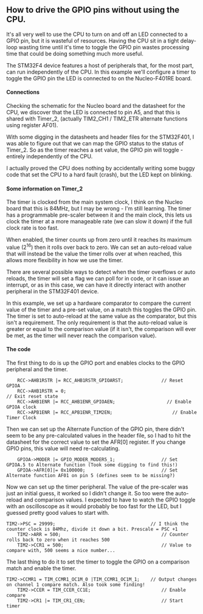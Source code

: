 == How to drive the GPIO pins without using the CPU. ==

It's all very well to use the CPU to turn on and off an LED connected to a GPIO pin, but it is wasteful of resources. Having the CPU sit in a tight delay-loop wasting time until it's time to toggle the GPIO pin wastes processing time that could be doing something much more useful.

The STM32F4 device features a host of peripherals that, for the most part, can run independently of the CPU. In this example we'll configure a timer to toggle the GPIO pin the LED is connected to on the Nucleo-F401RE board.

==== Connections ====
Checking the schematic for the Nucleo board and the datasheet for the CPU, we discover that the LED is connected to pin A5, and that this is shared with Timer_2, (actually TIM2_CH1 / TIM2_ETR alternate functions using register AF01).

With some digging in the datasheets and header files for the STM32F401, I was able to figure out that we can map the GPIO status to the status of Timer_2. So as the timer reaches a set value, the GPIO pin will toggle - entirely independently of the CPU. 

I actually proved the CPU does nothing by accidentally writing some buggy code that set the CPU to a hard fault (crash), but the LED kept on blinking.

==== Some information on Timer_2 ====

The timer is clocked from the main system clock, I think on the Nucleo board that this is 84MHz, but I may be wrong - I'm still learning. The timer has a programmable pre-scaler between it and the main clock, this lets us clock the timer at a more manageable rate (we can slow it down) if the full clock rate is too fast. 

When enabled, the timer counts up from zero until it reaches its maximum value (2<sup>16</sup>) then it rolls over back to zero. We can set an auto-reload value that will instead be the value the timer rolls over at when reached, this allows more flexibility in how we use the timer.

There are several possible ways to detect when the timer overflows or auto reloads, the timer will set a flag we can poll for in code, or it can issue an interrupt, or as in this case, we can have it directly interact with another peripheral in the STM32F401 device.

In this example, we set up a hardware comparator to compare the current value of the timer and a pre-set value, on a match this toggles the GPIO pin. The timer is set to auto-reload at the same value as the comparator, but this isn't a requirement. The only requirement is that the auto-reload value is greater or equal to the comparison value (if it isn't, the comparison will ever be met, as the timer will never reach the comparison value).

==== The code ====

The first thing to do is up the GPIO port and enables clocks to the GPIO peripheral and the timer.
<pre>
    RCC->AHB1RSTR |= RCC_AHB1RSTR_GPIOARST;              // Reset GPIOA
    RCC->AHB1RSTR = 0;                                                      // Exit reset state
    RCC->AHB1ENR |= RCC_AHB1ENR_GPIOAEN;                   // Enable GPIOA clock
    RCC->APB1ENR |= RCC_APB1ENR_TIM2EN;                      // Enable Timer Clock
</pre>

Then we can set up the Alternate Function of the GPIO pin, there didn't seem to be any pre-calculated values in the header file, so I had to hit the datasheet for the correct value to set the AFR[0] register. If you change GPIO pins, this value will need re-calculating.
<pre>
    GPIOA->MODER |= GPIO_MODER_MODER5_1;                 // Set GPIOA.5 to Alternate function (Took some digging to find this!)
    GPIOA->AFR[0]|= 0x100000;                            // Set Alternate function AF01 on pin 5 (defines seem to be missing?)
</pre>

Now we can set up the timer peripheral. The value of the pre-scaler was just an initial guess, it worked so I didn't change it. So too were the auto-reload and comparison values. I expected to have to watch the GPIO toggle with an oscilloscope as it would probably be too fast for the LED, but I guessed pretty good values to start with.
<pre>
TIM2->PSC = 29999;                                   // I think the counter clock is 84Mhz, divide it down a bit. Prescale = PSC +1
    TIM2->ARR = 500;                                     // Counter rolls back to zero when it reaches 500
    TIM2->CCR1 = 500;                                    // Value to compare with, 500 seems a nice number...
</pre>

The last thing to do it to set the timer to toggle the GPIO on a comparison match and enable the timer.
<pre>
TIM2->CCMR1 = TIM_CCMR1_OC1M_0 |TIM_CCMR1_OC1M_1;    // Output changes on channel 1 compare match. Also took some finding!
    TIM2->CCER = TIM_CCER_CC1E;                          // Enable compare
    TIM2->CR1 |= TIM_CR1_CEN;                            // Start timer
</pre>